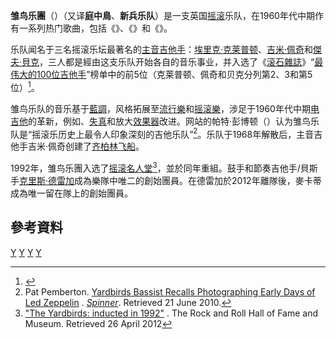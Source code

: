 {{noteTA
|T=zh-cn:雏鸟乐队;zh-tw:雛鳥樂團;
|1=zh-cn:乐队;zh-tw:樂團;
}}
{{Infobox musical artist
| name            = {{lang|en|The Yardbirds}}<br>雛鳥樂團
| image           = The Yardbirds promo 1966.png
| caption         = 樂團1966年的宣傳照。左至右：[[克里斯·德雷加|德雷加]]、[[傑夫·貝克|貝克]]、{{link-en|吉姆·麥卡蒂|Jim McCarty|麥卡蒂}}、{{link-en|凱思·雷爾夫|Keith Relf|雷爾夫}}
| background      = group_or_band
| origin          = {{GBR}}[[英格蘭|英格蘭]][[倫敦|倫敦]]
| genre           = {{flatlist|
*[[藍調搖滾|藍調搖滾]]
*[[迷幻搖滾|迷幻搖滾]]
*{{link-en|英式節奏藍調|British rhythm and blues}}
}}
| years_active    = 1963年-1968年、1992年-现今
| label           = *[[Columbia|Columbia]]、[[史詩唱片|Epic]]、[[EMI|EMI/Capitol]]
| associated_acts =[[奶油樂隊|奶油樂隊]]、[[齊柏林飛船_(樂團)|齊柏林飛船]]、The Jeff Beck Group、Renaissance、Box of Frogs、[[格雷厄姆·古爾德曼|Graham Gouldman]]
| website         = {{URL|http://www.theyardbirds.com/}}
| current_members = 
* {{link-en|吉姆·麥卡蒂|Jim McCarty}}
* Kenny Aaronson
* John Idan
* Johnny A.
* Myke Scavone
| past_members    = {{link-en|凱思·雷爾夫|Keith Relf}}<br>[[克里斯·德雷加|克里斯·德雷加]]<br>{{link-en|保羅·山姆威爾-史密斯|Paul Samwell-Smith}}<br>[[埃里克·克莱普顿|艾瑞克·克萊普頓]]<br>[[傑夫·貝克|傑夫·貝克]]<br>[[吉米·佩奇|吉米·佩奇]]<br>{{link-en|安東尼·托芬漢|Top Topham}}<br>Rod Demick<br>Ray Majors<br>Laurie Garman<br>Denny Ball<br>Gypie Mayo<br>Alan Glen<br>Jerry Donahue<br>Andy Mitchell<br>Earl Slick<br>David Smale<br>{{link-en|班·金 (吉他手)|Ben King (guitarist)|班·金}}<br>Billy Boy Miskimmin
}}

'''雏鸟乐團'''（{{lang-en|'''The Yardbirds'''}}）（又译'''庭中鳥'''、'''新兵乐队'''）是一支英国[[摇滚乐|摇滚]]乐队，在1960年代中期作有一系列热门歌曲，包括《{{tsl|en|For Your Love|為了你的愛}}》、《{{lang|en|[[Over_Under_Sideways_Down|Over Under Sideways Down]]}}》和《{{lang|en|[[Heart_Full_of_Soul|Heart Full of Soul]]}}》。

乐队闻名于三名摇滚乐坛最著名的[[主音吉他手|主音吉他手]]：[[埃里克·克莱普顿|埃里克·克莱普顿]]、[[吉米·佩奇|吉米·佩奇]]和[[傑夫·貝克|傑夫·貝克]]，三人都是經由这支乐队开始各自的音乐事业，并入选了《[[滚石雜誌|滚石雜誌]]》“[[滾石雜誌一百大吉他手|最伟大的100位吉他手]]”榜单中的前5位（克莱普顿、佩奇和贝克分列第2、3和第5位）<ref>{{cite web |url=http://www.rollingstone.com/music/lists/100-greatest-guitarists-20111123 |title=100 Greatest Guitarists | Rolling Stone Music | Lists |publisher=Rollingstone.com |accessdate=7 July 2011 |archive-date=2008-03-14 |archive-url=https://web.archive.org/web/20080314090920/http://www.rollingstone.com/news/story/5937559/the_100_greatest_guitarists_of_all_time/ |dead-url=no }}</ref>。

雏鸟乐队的音乐基于[[布鲁斯|藍調]]，风格拓展至[[流行樂|流行樂]]和[[摇滚樂|摇滚樂]]，涉足于1960年代中期[[电吉他|电吉他]]的革新，例如{{link-en|声音回授效果|audio feedback}}、[[失真|失真]]和放大[[效果器|效果器]]改进。{{lang|en|Spinner}}网站的帕特·彭博顿（{{lang|en|Pat Pemberton}}）认为雏鸟乐队是“摇滚乐历史上最令人印象深刻的吉他乐队”<ref>Pat Pemberton. [http://www.spinner.com/2010/06/18/yardbirds-bassist-photography-led-zeppelin/ Yardbirds Bassist Recalls Photographing Early Days of Led Zeppelin] {{Wayback|url=http://www.spinner.com/2010/06/18/yardbirds-bassist-photography-led-zeppelin/ |date=20120112122031 }}. ''[[Spinner_(website)|Spinner]]''. Retrieved 21 June 2010.</ref>。乐队于1968年解散后，主音吉他手吉米·佩奇创建了[[齐柏林飞船_(乐团)|齐柏林飞船]]。

1992年，雏鸟乐團入选了[[摇滚名人堂|摇滚名人堂]]<ref>[http://rockhall.com/inductees/the-yardbirds/ "The Yardbirds: inducted in 1992"] {{Wayback|url=http://rockhall.com/inductees/the-yardbirds/ |date=20100323114100 }}. The Rock and Roll Hall of Fame and Museum. Retrieved 26 April 2012</ref>，並於同年重組。鼓手{{link-en|吉姆·麥卡蒂|Jim McCarty}}和節奏吉他手/貝斯手[[克里斯·德雷加|克里斯·德雷加]]成為樂隊中唯二的創始團員。在德雷加於2012年離隊後，麥卡蒂成為唯一留在隊上的創始團員。

== 參考資料 ==
{{Reflist}}

{{摇滚名人堂1992届入选者}}
{{Authority control}}

{{DEFAULTSORT:Yardbirds, The}}
[[Category:英国摇滚乐团|Y]]
[[Category:1963年成立的音乐团体|Y]]
[[Category:英倫入侵藝人|Y]]
[[Category:摇滚名人堂入选者|Y]]